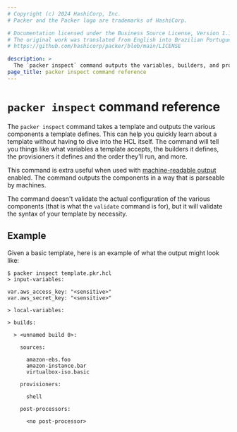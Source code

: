 ```yaml
---
# Copyright (c) 2024 HashiCorp, Inc.
# Packer and the Packer logo are trademarks of HashiCorp.

# Documentation licensed under the Business Source License, Version 1.1.
# The original work was translated from English into Brazilian Portuguese.
# https://github.com/hashicorp/packer/blob/main/LICENSE

description: >
  The `packer inspect` command outputs the variables, builders, and provisioners a template uses so you can review the template without reading the HCL.
page_title: packer inspect command reference
---
```


# `packer inspect` command reference

The `packer inspect` command takes a template and outputs the various
components a template defines. This can help you quickly learn about a template
without having to dive into the HCL itself. The command will tell you things
like what variables a template accepts, the builders it defines, the
provisioners it defines and the order they'll run, and more.

This command is extra useful when used with [machine-readable
output](/packer/docs/commands) enabled. The command outputs the components
in a way that is parseable by machines.

The command doesn't validate the actual configuration of the various components
(that is what the `validate` command is for), but it will validate the syntax
of your template by necessity.

## Example

Given a basic template, here is an example of what the output might look like:

```shell-session
$ packer inspect template.pkr.hcl
> input-variables:

var.aws_access_key: "<sensitive>"
var.aws_secret_key: "<sensitive>"

> local-variables:

> builds:

  > <unnamed build 0>:

    sources:

      amazon-ebs.foo
      amazon-instance.bar
      virtualbox-iso.basic

    provisioners:

      shell

    post-processors:

      <no post-processor>
```
